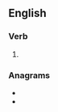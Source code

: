 ==English==

===Verb===
{{head|en|verb form}}

# {{en-third-person singular of|reclaim}}

===Anagrams===
* {{l|en|claimers}}
* {{l|en|miracles}}